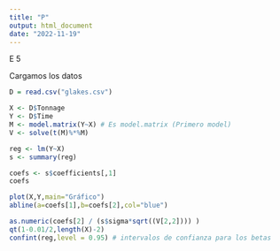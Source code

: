 ```yaml
---
title: "P"
output: html_document
date: "2022-11-19"
---
```


E 5 

Cargamos los datos
```r
D = read.csv("glakes.csv")
```

```r
X <- D$Tonnage
Y <- D$Time
M <- model.matrix(Y~X) # Es model.matrix (Primero model)
V <- solve(t(M)%*%M)

reg <- lm(Y~X)
s <- summary(reg)

coefs <- s$coefficients[,1]
coefs

plot(X,Y,main="Gráfico")
abline(a=coefs[1],b=coefs[2],col="blue")
```
```r
as.numeric(coefs[2] / (s$sigma*sqrt((V[2,2]))) )
qt(1-0.01/2,length(X)-2)
confint(reg,level = 0.95) # intervalos de confianza para los betas
```

